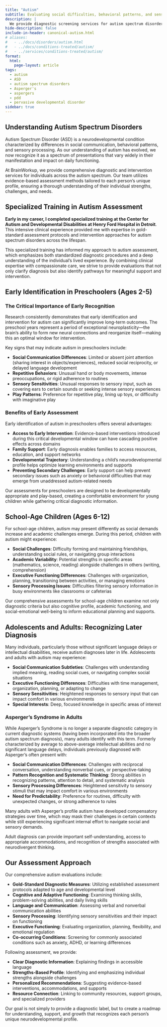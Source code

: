 ```yaml
---
title: "Autism"
subtitle: Evaluating social difficulties, behavioral patterns, and sensory processing differences characteristic of autism spectrum disorders
description: |
  We provide diagnostic screening services for autism spectrum disorders (ASD) to assess social communication, behavioral patterns, and sensory processing difficulties.
hide-description: false
include-in-header: canonical-autism.html
# aliases:
#   - ../docs/disorders/autism.html
#   - ../docs/conditions-treated/autism/
#   - ../services/conditions-treated/autism/
format:
  html:
    page-layout: article
tags:
  - autism
  - ASD
  - autism spectrum disorders
  - Asperger's
  - aspergers
  - pdd
  - pervasive developmental disorder
sidebar: true
---
```


## Understanding Autism Spectrum Disorders

Autism Spectrum Disorder (ASD) is a neurodevelopmental condition characterized by differences in social communication, behavioral patterns, and sensory processing. As our understanding of autism has evolved, we now recognize it as a spectrum of presentations that vary widely in their manifestation and impact on daily functioning.

At BrainWorkup, we provide comprehensive diagnostic and intervention services for individuals across the autism spectrum. Our team utilizes evidence-based assessment methods tailored to each person's unique profile, ensuring a thorough understanding of their individual strengths, challenges, and needs.

## Specialized Training in Autism Assessment

**Early in my career, I completed specialized training at the Center for Autism and Developmental Disabilities at Henry Ford Hospital in Detroit**. This intensive clinical experience provided me with expertise in gold-standard assessment protocols and intervention approaches for autism spectrum disorders across the lifespan.

This specialized training has informed my approach to autism assessment, which emphasizes both standardized diagnostic procedures and a deep understanding of the individual's lived experience. By combining clinical expertise with compassionate care, we strive to provide evaluations that not only clarify diagnosis but also identify pathways for meaningful support and intervention.

## Early Identification in Preschoolers (Ages 2-5)

### The Critical Importance of Early Recognition

Research consistently demonstrates that early identification and intervention for autism can significantly improve long-term outcomes. The preschool years represent a period of exceptional neuroplasticity—the brain's ability to form new neural connections and reorganize itself—making this an optimal window for intervention.

Key signs that may indicate autism in preschoolers include:

- **Social Communication Differences**: Limited or absent joint attention (sharing interest in objects/experiences), reduced social reciprocity, or delayed language development
- **Repetitive Behaviors**: Unusual hand or body movements, intense preoccupations, or rigid adherence to routines
- **Sensory Sensitivities**: Unusual responses to sensory input, such as covering ears to certain sounds or seeking intense sensory experiences
- **Play Patterns**: Preference for repetitive play, lining up toys, or difficulty with imaginative play

### Benefits of Early Assessment

Early identification of autism in preschoolers offers several advantages:

- **Access to Early Intervention**: Evidence-based interventions introduced during this critical developmental window can have cascading positive effects across domains
- **Family Support**: Early diagnosis enables families to access resources, education, and support networks
- **Developmental Trajectory**: Understanding a child's neurodevelopmental profile helps optimize learning environments and supports
- **Preventing Secondary Challenges**: Early support can help prevent secondary issues such as anxiety or behavioral difficulties that may emerge from unaddressed autism-related needs

Our assessments for preschoolers are designed to be developmentally appropriate and play-based, creating a comfortable environment for young children while gathering critical diagnostic information.

## School-Age Children (Ages 6-12)

For school-age children, autism may present differently as social demands increase and academic challenges emerge. During this period, children with autism might experience:

- **Social Challenges**: Difficulty forming and maintaining friendships, understanding social rules, or navigating group interactions
- **Academic Variability**: Potential strengths in specific areas (mathematics, science, reading) alongside challenges in others (writing, comprehension)
- **Executive Functioning Differences**: Challenges with organization, planning, transitioning between activities, or managing emotions
- **Sensory Processing Issues**: Difficulties filtering sensory information in busy environments like classrooms or cafeterias

Our comprehensive assessments for school-age children examine not only diagnostic criteria but also cognitive profile, academic functioning, and social-emotional well-being to inform educational planning and supports.

## Adolescents and Adults: Recognizing Later Diagnosis

Many individuals, particularly those without significant language delays or intellectual disabilities, receive autism diagnoses later in life. Adolescents and adults with autism may experience:

- **Social Communication Subtleties**: Challenges with understanding implied meaning, reading social cues, or navigating complex social situations
- **Executive Functioning Differences**: Difficulties with time management, organization, planning, or adapting to change
- **Sensory Sensitivities**: Heightened responses to sensory input that can impact comfort in various environments
- **Special Interests**: Deep, focused knowledge in specific areas of interest

### Asperger's Syndrome in Adults

While Asperger's Syndrome is no longer a separate diagnostic category in current diagnostic systems (having been incorporated into the broader autism spectrum diagnosis), many adults identify with this term. Formerly characterized by average to above-average intellectual abilities and no significant language delays, individuals previously diagnosed with Asperger's often present with:

- **Social Communication Differences**: Challenges with reciprocal conversation, understanding nonverbal cues, or perspective-taking
- **Pattern Recognition and Systematic Thinking**: Strong abilities in recognizing patterns, attention to detail, and systematic analysis
- **Sensory Processing Differences**: Heightened sensitivity to sensory stimuli that may impact comfort in various environments
- **Need for Predictability**: Preference for routines, difficulty with unexpected changes, or strong adherence to rules

Many adults with Asperger's profile autism have developed compensatory strategies over time, which may mask their challenges in certain contexts while still experiencing significant internal effort to navigate social and sensory demands.

Adult diagnosis can provide important self-understanding, access to appropriate accommodations, and recognition of strengths associated with neurodivergent thinking.

## Our Assessment Approach

Our comprehensive autism evaluations include:

- **Gold-Standard Diagnostic Measures**: Utilizing established assessment protocols adapted to age and developmental level
- **Cognitive and Adaptive Functioning**: Examining thinking skills, problem-solving abilities, and daily living skills
- **Language and Communication**: Assessing verbal and nonverbal communication abilities
- **Sensory Processing**: Identifying sensory sensitivities and their impact on functioning
- **Executive Functioning**: Evaluating organization, planning, flexibility, and emotional regulation
- **Co-occurring Conditions**: Screening for commonly associated conditions such as anxiety, ADHD, or learning differences

Following assessment, we provide:

- **Clear Diagnostic Information**: Explaining findings in accessible language
- **Strengths-Based Profile**: Identifying and emphasizing individual strengths alongside challenges
- **Personalized Recommendations**: Suggesting evidence-based interventions, accommodations, and supports
- **Resource Connection**: Linking to community resources, support groups, and specialized providers

Our goal is not simply to provide a diagnostic label, but to create a roadmap for understanding, support, and growth that recognizes each person's unique neurodevelopmental profile.
